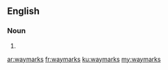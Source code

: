 ==English==

===Noun===
{{head|en|plural}}

# {{plural of|waymark|lang=en|nocat=1}}

[[ar:waymarks]]
[[fr:waymarks]]
[[ku:waymarks]]
[[my:waymarks]]
